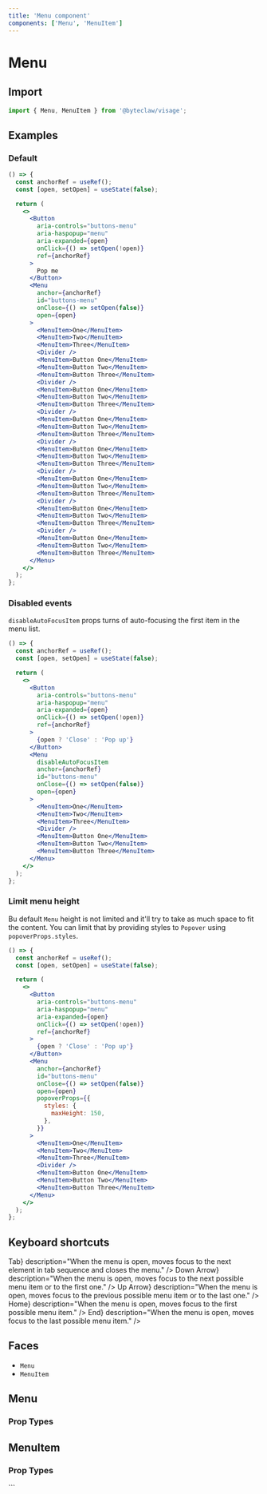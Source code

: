 ```yaml
---
title: 'Menu component'
components: ['Menu', 'MenuItem']
---
```


# Menu

## Import

```js transpile=false
import { Menu, MenuItem } from '@byteclaw/visage';
```

## Examples

### Default

```jsx live
() => {
  const anchorRef = useRef();
  const [open, setOpen] = useState(false);

  return (
    <>
      <Button
        aria-controls="buttons-menu"
        aria-haspopup="menu"
        aria-expanded={open}
        onClick={() => setOpen(!open)}
        ref={anchorRef}
      >
        Pop me
      </Button>
      <Menu
        anchor={anchorRef}
        id="buttons-menu"
        onClose={() => setOpen(false)}
        open={open}
      >
        <MenuItem>One</MenuItem>
        <MenuItem>Two</MenuItem>
        <MenuItem>Three</MenuItem>
        <Divider />
        <MenuItem>Button One</MenuItem>
        <MenuItem>Button Two</MenuItem>
        <MenuItem>Button Three</MenuItem>
        <Divider />
        <MenuItem>Button One</MenuItem>
        <MenuItem>Button Two</MenuItem>
        <MenuItem>Button Three</MenuItem>
        <Divider />
        <MenuItem>Button One</MenuItem>
        <MenuItem>Button Two</MenuItem>
        <MenuItem>Button Three</MenuItem>
        <Divider />
        <MenuItem>Button One</MenuItem>
        <MenuItem>Button Two</MenuItem>
        <MenuItem>Button Three</MenuItem>
        <Divider />
        <MenuItem>Button One</MenuItem>
        <MenuItem>Button Two</MenuItem>
        <MenuItem>Button Three</MenuItem>
        <Divider />
        <MenuItem>Button One</MenuItem>
        <MenuItem>Button Two</MenuItem>
        <MenuItem>Button Three</MenuItem>
        <Divider />
        <MenuItem>Button One</MenuItem>
        <MenuItem>Button Two</MenuItem>
        <MenuItem>Button Three</MenuItem>
      </Menu>
    </>
  );
};
```

### Disabled events

`disableAutoFocusItem` props turns of auto-focusing the first item in the menu list.

```jsx live
() => {
  const anchorRef = useRef();
  const [open, setOpen] = useState(false);

  return (
    <>
      <Button
        aria-controls="buttons-menu"
        aria-haspopup="menu"
        aria-expanded={open}
        onClick={() => setOpen(!open)}
        ref={anchorRef}
      >
        {open ? 'Close' : 'Pop up'}
      </Button>
      <Menu
        disableAutoFocusItem
        anchor={anchorRef}
        id="buttons-menu"
        onClose={() => setOpen(false)}
        open={open}
      >
        <MenuItem>One</MenuItem>
        <MenuItem>Two</MenuItem>
        <MenuItem>Three</MenuItem>
        <Divider />
        <MenuItem>Button One</MenuItem>
        <MenuItem>Button Two</MenuItem>
        <MenuItem>Button Three</MenuItem>
      </Menu>
    </>
  );
};
```

### Limit menu height

Bu default `Menu` height is not limited and it&apos;ll try to take as much space to fit the content. You can limit that by providing styles to `Popover` using `popoverProps.styles`.

```jsx live
() => {
  const anchorRef = useRef();
  const [open, setOpen] = useState(false);

  return (
    <>
      <Button
        aria-controls="buttons-menu"
        aria-haspopup="menu"
        aria-expanded={open}
        onClick={() => setOpen(!open)}
        ref={anchorRef}
      >
        {open ? 'Close' : 'Pop up'}
      </Button>
      <Menu
        anchor={anchorRef}
        id="buttons-menu"
        onClose={() => setOpen(false)}
        open={open}
        popoverProps={{
          styles: {
            maxHeight: 150,
          },
        }}
      >
        <MenuItem>One</MenuItem>
        <MenuItem>Two</MenuItem>
        <MenuItem>Three</MenuItem>
        <Divider />
        <MenuItem>Button One</MenuItem>
        <MenuItem>Button Two</MenuItem>
        <MenuItem>Button Three</MenuItem>
      </Menu>
    </>
  );
};
```

## Keyboard shortcuts

<DescriptionList>
  <DescriptionListItem
    term={<KeyboardKey>Tab</KeyboardKey>}
    description="When the menu is open, moves focus to the next element in tab sequence and closes the menu."
  />
  <DescriptionListItem
    term={<KeyboardKey>Down Arrow</KeyboardKey>}
    description="When the menu is open, moves focus to the next possible menu item or to the first one."
  />
  <DescriptionListItem
    term={<KeyboardKey>Up Arrow</KeyboardKey>}
    description="When the menu is open, moves focus to the previous possible menu item or to the last one."
  />
  <DescriptionListItem
    term={<KeyboardKey>Home</KeyboardKey>}
    description="When the menu is open, moves focus to the first possible menu item."
  />
  <DescriptionListItem
    term={<KeyboardKey>End</KeyboardKey>}
    description="When the menu is open, moves focus to the last possible menu item."
  />
</DescriptionList>

## Faces

- `Menu`
- `MenuItem`

## Menu

### Prop Types

<PropTypes component="Menu" />

## MenuItem

### Prop Types

<PropTypes component="MenuItem" />
```
